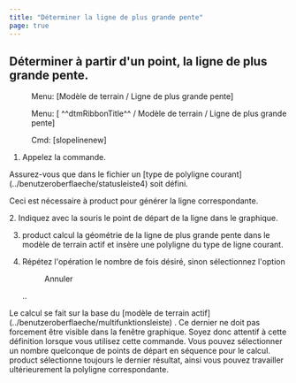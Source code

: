 ```yaml
---
title: "Déterminer la ligne de plus grande pente"
page: true
---
```

## D&#233;terminer &#224; partir d&#39;un point, la ligne de plus grande pente.
<GeoMapper> <Menu> Menu: [Modèle de terrain / Ligne de plus grande pente] </Menu> </GeoMapper><GeoDesigner> <Menu> Menu: [ ^^dtmRibbonTitle^^ / Modèle de terrain / Ligne de plus grande pente] </Menu> 
 <Menu> Cmd: [slopelinenew] </Menu> </GeoDesigner>


1. Appelez la commande. 


<Warning>
Assurez-vous que dans le fichier un 
 <Italic> [type de polyligne courant](../benutzeroberflaeche/statusleiste4)
 </Italic>  soit d&#233;fini.

Ceci est n&#233;cessaire &#224; 
 <Placeholder>product</Placeholder>  pour g&#233;n&#233;rer la ligne correspondante.

</Warning>
2. Indiquez avec la souris le point de d&#233;part de la ligne dans le graphique.

3. <Placeholder>product</Placeholder> calcul la g&#233;om&#233;trie de la ligne de plus grande pente dans le mod&#232;le de terrain actif et ins&#232;re une polyligne du type de ligne courant.

4. R&#233;p&#233;tez l&#39;op&#233;ration le nombre de fois d&#233;sir&#233;, sinon s&#233;lectionnez l&#39;option <Menu>Annuler</Menu> ..




<Warning>
Le calcul se fait sur la base du [mod&#232;le de terrain actif](../benutzeroberflaeche/multifunktionsleiste)
. Ce dernier ne doit pas forcement &#234;tre visible dans la fen&#234;tre graphique. Soyez donc attentif &#224; cette d&#233;finition lorsque vous utilisez cette commande.
</Warning>

<Success>
Vous pouvez s&#233;lectionner un nombre quelconque de points de d&#233;part en s&#233;quence pour le calcul.  <Placeholder>product</Placeholder> s&#233;lectionne toujours le dernier r&#233;sultat, ainsi vous pouvez travailler ult&#233;rieurement la polyligne correspondante.
</Success>
